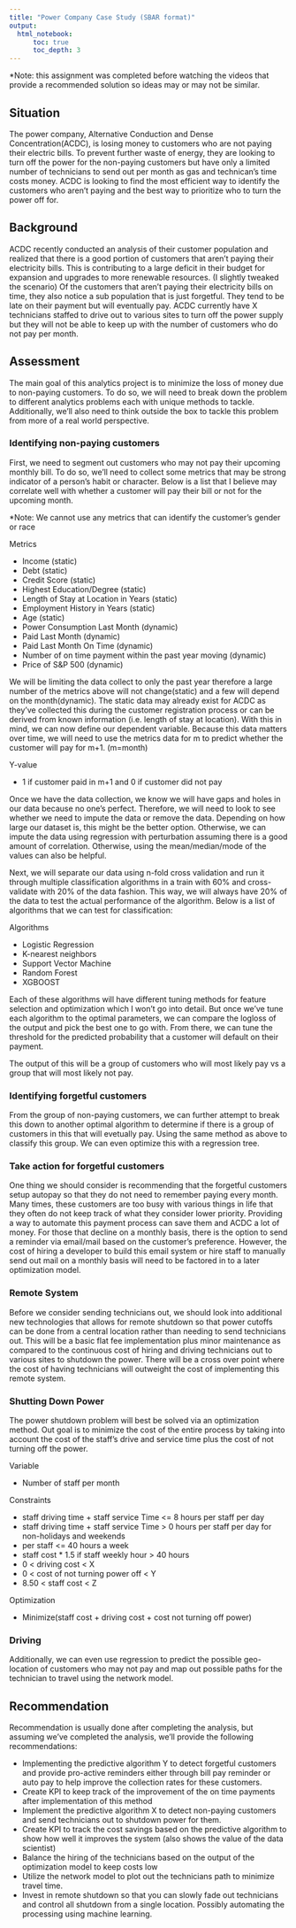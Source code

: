```yaml
---
title: "Power Company Case Study (SBAR format)"
output:
  html_notebook:
      toc: true
      toc_depth: 3
---
```


*Note: this assignment was completed before watching the videos that provide a recommended solution so ideas may or may not be similar.

## Situation
The power company, Alternative Conduction and Dense Concentration(ACDC), is losing money to customers who are not paying their electric bills.  To prevent further waste of energy, they are looking to turn off the power for the non-paying customers but have only a limited number of technicians to send out per month as gas and technican's time costs money.  ACDC is looking to find the most efficient way to identify the customers who aren't paying and the best way to prioritize who to turn the power off for.



## Background
ACDC recently conducted an analysis of their customer population and realized that there is a good portion of customers that aren't paying their electricity bills.  This is contributing to a large deficit in their budget for expansion and upgrades to more renewable resources. (I slightly tweaked the scenario) Of the customers that aren't paying their electricity bills on time, they also notice a sub population that is just forgetful.  They tend to be late on their payment but will eventually pay.  ACDC currently have X technicians staffed to drive out to various sites to turn off the power supply but they will not be able to keep up with the number of customers who do not pay per month.  



## Assessment
The main goal of this analytics project is to minimize the loss of money due to non-paying customers.  To do so, we will need to break down the problem to different analytics problems each with unique methods to tackle.  Additionally, we'll also need to think outside the box to tackle this problem from more of a real world perspective.

### Identifying non-paying customers
First, we need to segment out customers who may not pay their upcoming monthly bill.  To do so, we'll need to collect some metrics that may be strong indicator of a person's habit or character.  Below is a list that I believe may correlate well with whether a customer will pay their bill or not for the upcoming month. 

*Note: We cannot use any metrics that can identify the customer's gender or race

Metrics

* Income (static)
* Debt (static)
* Credit Score (static)
* Highest Education/Degree (static)
* Length of Stay at Location in Years (static)
* Employment History in Years (static)
* Age (static)
* Power Consumption Last Month (dynamic)
* Paid Last Month (dynamic)
* Paid Last Month On Time (dynamic)
* Number of on time payment within the past year moving (dynamic)
* Price of S&P 500 (dynamic)

We will be limiting the data collect to only the past year therefore a large number of the metrics above will not change(static) and a few will depend on the month(dynamic). The static data may already exist for ACDC as they've collected this during the customer registration process or can be derived from known information (i.e. length of stay at location).  With this in mind, we can now define our dependent variable.  Because this data matters over time, we will need to use the metrics data for m to predict whether the customer will pay for m+1. (m=month)

Y-value

* 1 if customer paid in m+1 and 0 if customer did not pay

Once we have the data collection, we know we will have gaps and holes in our data because no one's perfect.  Therefore, we will need to look to see whether we need to impute the data or remove the data.  Depending on how large our dataset is, this might be the better option.  Otherwise, we can impute the data using regression with perturbation assuming there is a good amount of correlation.  Otherwise, using the mean/median/mode of the values can also be helpful.

Next, we will separate our data using n-fold cross validation and run it through multiple classification algorithms in a train with 60% and cross-validate with 20% of the data fashion.  This way, we will always have 20% of the data to test the actual performance of the algorithm.  Below is a list of algorithms that we can test for classification:

Algorithms

* Logistic Regression
* K-nearest neighbors
* Support Vector Machine
* Random Forest
* XGBOOST

Each of these algorithms will have different tuning methods for feature selection and optimization which I won't go into detail.  But once we've tune each algorithm to the optimal parameters, we can compare the logloss of the output and pick the best one to go with.  From there, we can tune the threshold for the predicted probability that a customer will default on their payment.

The output of this will be a group of customers who will most likely pay vs a group that will most likely not pay.

### Identifying forgetful customers
From the group of non-paying customers, we can further attempt to break this down to another optimal algorithm to determine if there is a group of customers in this that will evetually pay.  Using the same method as above to classify this group.  We can even optimize this with a regression tree.


### Take action for forgetful customers
One thing we should consider is recommending that the forgetful customers setup autopay so that they do not need to remember paying every month.  Many times, these customers are too busy with various things in life that they often do not keep track of what they consider lower priority.  Providing a way to automate this payment process can save them and ACDC a lot of money.  For those that decline on a monthly basis, there is the option to send a reminder via email/mail based on the customer's preference.  However, the cost of hiring a developer to build this email system or hire staff to manually send out mail on a monthly basis will need to be factored in to a later optimization model.


### Remote System
Before we consider sending technicians out, we should look into additional new technologies that allows for remote shutdown so that power cutoffs can be done from a central location rather than needing to send technicians out.  This will be a basic flat fee implementation plus minor maintenance as compared to the continuous cost of hiring and driving technicians out to various sites to shutdown the power.  There will be a cross over point where the cost of having technicians will outweight the cost of implementing this remote system.  


### Shutting Down Power
The power shutdown problem will best be solved via an optimization method.  Out goal is to minimize the cost of the entire process by taking into account the cost of the staff's drive and service time plus the cost of not turning off the power.

Variable

* Number of staff per month

Constraints

* staff driving time + staff service Time <= 8 hours per staff per day
* staff driving time + staff service Time > 0 hours per staff per day for non-holidays and weekends
* per staff <= 40 hours a week
* staff cost * 1.5 if staff weekly hour > 40 hours
* 0 < driving cost < X
* 0 < cost of not turning power off < Y
* 8.50 < staff cost < Z

Optimization

* Minimize(staff cost + driving cost + cost not turning off power)

### Driving
Additionally, we can even use regression to predict the possible geo-location of customers who may not pay and map out possible paths for the technician to travel using the network model.


## Recommendation
Recommendation is usually done after completing the analysis, but assuming we've completed the analysis, we'll provide the following recommendations:

* Implementing the predictive algorithm Y to detect forgetful customers and provide pro-active reminders either through bill pay reminder or auto pay to help improve the collection rates for these customers.
* Create KPI to keep track of the improvement of the on time payments after implementation of this method
* Implement the predictive algorithm X to detect non-paying customers and send technicians out to shutdown power for them.
* Create KPI to track the cost savings based on the predictive algorithm to show how well it improves the system (also shows the value of the data scientist)
* Balance the hiring of the technicians based on the output of the optimization model to keep costs low
* Utilize the network model to plot out the technicians path to minimize travel time.
* Invest in remote shutdown so that you can slowly fade out technicians and control all shutdown from a single location.  Possibly automating the processing using machine learning.






